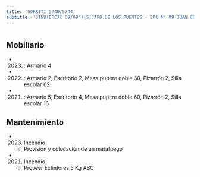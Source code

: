 ```yaml
---
title: 'GORRITI 5740/5744'
subtitle: 'JINB(EPCJC 09/09°)[S]JARD.DE LOS PUENTES - EPC N° 09 JUAN CRISOSTOMO LAFINUR'
---
```


#


## Mobiliario

*  (2023) : Armario 4 

*  (2022) : Armario 2, Escritorio 2, Mesa pupitre doble 30, Pizarrón 2, Silla escolar 62 

*  (2021) : Armario 5, Escritorio 4, Mesa pupitre doble 60, Pizarrón 2, Silla escolar 16 





## Mantenimiento

*  (2023) Incendio 
    + Provisión y colocación de un matafuego

*  (2021) Incendio 
    + Proveer Extintores 5 Kg ABC



